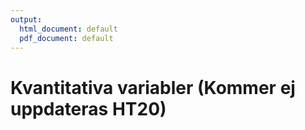 ```yaml
---
output:
  html_document: default
  pdf_document: default
---
```


<style>
p.comment {
background-color: #DBDBDB;
padding: 10px;
border: 1px solid black;
margin-left: 25px;
border-radius: 5px;
font-style: italic;
}

</style>


# Kvantitativa variabler (Kommer ej uppdateras HT20)





